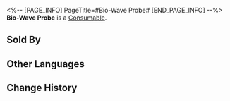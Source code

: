 <%-- [PAGE_INFO]
PageTitle=#Bio-Wave Probe#
[END_PAGE_INFO] --%>
{{Item Infobox
|id          = 408902
|image       = Item Bio-Wave Probe.png{{subst:void|<!--$UPLOAD:<<SpriteOutput/ItemFigures/408902.png>-<Item Bio-Wave Probe.png>-<Item Icons>>-->}}
|type        = Consumable
|invCategory = 
|rarity      = 5
|effect      = 
|description = A Treasure Gadget that can be used indefinitely. After use, 1 Basic Treasure's location will be displayed on the Jarilo-VI maps.
|source1     = [[Underground Shop]]
}}
{{Description|Genius Society #8, Lambda, once succeeded in extracting "value" into a coded form, which allowed for the discovery of abundant resources on a polar planet... The Belobogians remain unaware that the treasure-seeking device they use is a gift left behind by a passing genius.<br /><br />''"The brighter this thing shines, the more valuable the treasure. But if it's brighter than your searchlight, it's probably broken."''}}
'''Bio-Wave Probe''' is a [[Consumable]].

==Sold By==
{{Shop Availability}}

==Other Languages==
{{Other Languages
|en   = Bio-Wave Probe
|zhs  = 生物波勘探仪
|zht  = 生物波勘探儀
|ja   = 生物波探査機
|ko   = 생물파 탐지기
|es   = Detector de ondas biológicas
|fr   = Détecteur d'ondes biologiques
|ru   = Зонд для биоволн
|th   = เครื่องตรวจจับคลื่นชีวภาพ
|vi   = Máy Dò Sóng Sinh Học
|de   = Biowellen-Detektor
|id   = Bio-Wave Probe
|pt   = Sonda de Bio-ondas
}}

==Change History==
{{Change History|3.0}}